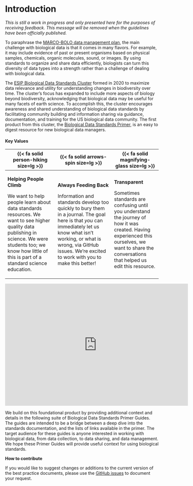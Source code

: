 # Introduction

*This is still a work in progress and only presented here for the purposes of receiving feedback. This message will be removed when the guidelines have been officially published.*

To paraphrase the [MARCO-BOLO data management plan](https://doi.org/10.5281/zenodo.8208410), the main challenge with biological data is that it comes in many flavors. For example, it may include evidence of past or present organisms based on physical samples, chemicals, organic molecules, sound, or images. By using standards to organize and share data efficiently, biologists can turn this diversity of data types into a strength rather than a challenge of dealing with biological data.

The [ESIP Biological Data Standards Cluster](https://wiki.esipfed.org/Biological_Data_Standards_Cluster) formed in 2020 to maximize data relevance and utility for understanding changes in biodiversity over time. The cluster’s focus has expanded to include more aspects of biology beyond biodiversity, acknowledging that biological data may be useful for many facets of earth science. To accomplish this, the cluster encourages awareness and shared understanding of biological data standards by facilitating community building and information sharing via guidance, documentation, and training for the US biological data community. The first product from this cluster, the [Biological Data Standards Primer](https://doi.org/10.6084/m9.figshare.16806712.v2), is an easy to digest resource for new biological data managers.

#### Key Values

+------------------------------------------------------------------------------------------------------------------------------------------------------------------------------------------------------------------+-----------------------------------------------------------------------------------------------------------------------------------------------------------------------------------------------------------------------------------------------+----------------------------------------------------------------------------------------------------------------------------------------------------------------------------------------------------+
| {{< fa solid person-hiking size=lg >}}                                                                                                                                                                           | {{< fa solid arrows-spin  size=lg >}}                                                                                                                                                                                                         | {{< fa solid magnifying-glass size=lg >}}                                                                                                                                                          |
+==================================================================================================================================================================================================================+===============================================================================================================================================================================================================================================+====================================================================================================================================================================================================+
| **Helping People Climb**                                                                                                                                                                                         | **Always Feeding Back**                                                                                                                                                                                                                       | **Transparent**                                                                                                                                                                                    |
|                                                                                                                                                                                                                  |                                                                                                                                                                                                                                               |                                                                                                                                                                                                    |
| We want to help people learn about data standards resources. We want to see higher quality data publishing in science. We were students too; we know how little of this is part of a standard science education. | Information and standards develop too quickly to bury them in a journal. The goal here is that *you* can immediately let us know what isn't working, or what is wrong, via GitHub issues. We're excited to work with you to make this better! | Sometimes standards are confusing until you understand the journey of how it was created. Having experienced this ourselves, we want to share the conversations that helped us edit this resource. |
+------------------------------------------------------------------------------------------------------------------------------------------------------------------------------------------------------------------+-----------------------------------------------------------------------------------------------------------------------------------------------------------------------------------------------------------------------------------------------+----------------------------------------------------------------------------------------------------------------------------------------------------------------------------------------------------+

<iframe src="https://widgets.figshare.com/articles/16806712/embed?show_title=1" width="600" height="400" allowfullscreen frameborder="0">

</iframe>

We build on this foundational product by providing additional context and details in the following suite of Biological Data Standards Primer Guides. The guides are intended to be a bridge between a deep dive into the standards documentation, and the lists of links available in the primer. The target audience for these guides is anyone interested in working with biological data, from data collection, to data sharing, and data management. We hope these Primer Guides will provide useful context for using biological standards.

**How to contribute**

If you would like to suggest changes or additions to the current version of the best practice documents, please use the [GitHub issues](https://github.com/ESIPFed/bds-primer-best-practices/issues/new/choose) to document your request.
